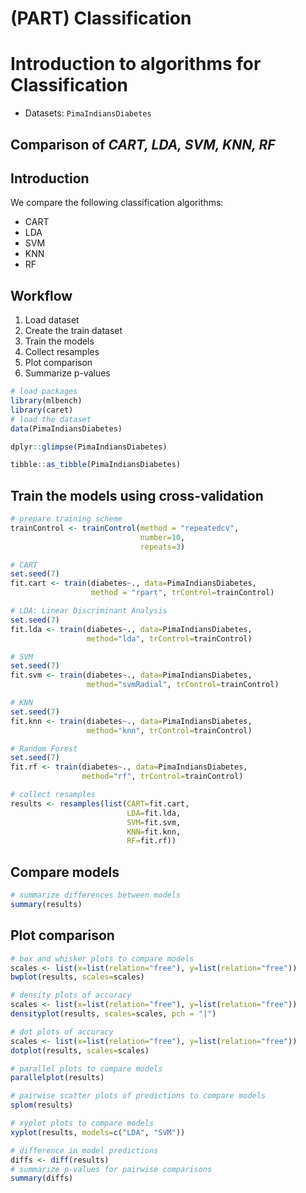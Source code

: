 # (PART) Classification {-}

# Introduction to algorithms for Classification

* Datasets: `PimaIndiansDiabetes`

## Comparison of *CART, LDA, SVM, KNN, RF*


## Introduction
We compare the following classification algorithms:

* CART
* LDA
* SVM
* KNN
* RF

## Workflow

1. Load dataset
2. Create the train dataset
3. Train the models
4. Collect resamples
5. Plot comparison
6. Summarize p-values


```r
# load packages
library(mlbench)
library(caret)
# load the dataset
data(PimaIndiansDiabetes)
```

```r
dplyr::glimpse(PimaIndiansDiabetes)
```

```r
tibble::as_tibble(PimaIndiansDiabetes)
```

## Train the models using cross-validation

```r
# prepare training scheme
trainControl <- trainControl(method = "repeatedcv", 
                             number=10, 
                             repeats=3)
```

```r
# CART
set.seed(7)
fit.cart <- train(diabetes~., data=PimaIndiansDiabetes, 
                  method = "rpart", trControl=trainControl)
```

```r
# LDA: Linear Discriminant Analysis
set.seed(7)
fit.lda <- train(diabetes~., data=PimaIndiansDiabetes, 
                 method="lda", trControl=trainControl)
```

```r
# SVM
set.seed(7)
fit.svm <- train(diabetes~., data=PimaIndiansDiabetes, 
                 method="svmRadial", trControl=trainControl)
```

```r
# KNN
set.seed(7)
fit.knn <- train(diabetes~., data=PimaIndiansDiabetes, 
                 method="knn", trControl=trainControl)
```

```r
# Random Forest
set.seed(7)
fit.rf <- train(diabetes~., data=PimaIndiansDiabetes, 
                method="rf", trControl=trainControl)
```


```r
# collect resamples
results <- resamples(list(CART=fit.cart, 
                          LDA=fit.lda, 
                          SVM=fit.svm, 
                          KNN=fit.knn, 
                          RF=fit.rf))
```

## Compare models

```r
# summarize differences between models
summary(results)
```

## Plot comparison

```r
# box and whisker plots to compare models
scales <- list(x=list(relation="free"), y=list(relation="free"))
bwplot(results, scales=scales)
```

```r
# density plots of accuracy
scales <- list(x=list(relation="free"), y=list(relation="free"))
densityplot(results, scales=scales, pch = "|")
```

```r
# dot plots of accuracy
scales <- list(x=list(relation="free"), y=list(relation="free"))
dotplot(results, scales=scales)
```


```r
# parallel plots to compare models
parallelplot(results)
```


```r
# pairwise scatter plots of predictions to compare models
splom(results)
```

```r
# xyplot plots to compare models
xyplot(results, models=c("LDA", "SVM"))
```

```r
# difference in model predictions
diffs <- diff(results)
# summarize p-values for pairwise comparisons
summary(diffs)
```


